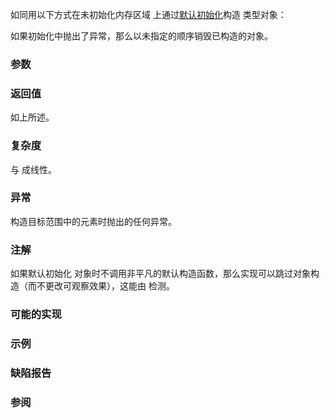 {{cpp/ranges/title|uninitialized_default_construct_n}}
{{cpp/memory/navbar}}
{{dcl begin}}
{{dcl header|memory}}
{{dcl h|调用签名}}
{{dcla|since=c++20|constexpr=c++26|
template&lt; no-throw-forward-iterator I &gt;
    requires std::default_initializable&lt;std::iter_value_t&lt;I&gt;&gt;
I uninitialized_default_construct_n( I first,
                                     std::iter_difference_t&lt;I&gt; count );
}}
{{dcl end}}

如同用以下方式在未初始化内存区域 {{counted range|first|count}} 上通过[[cpp/language/default initialization|默认初始化]]构造 {{c/core|std::iter_value_t&lt;I&gt;}} 类型对象：
{{c multi|
return ranges::uninitialized_default_construct(std::counted_iterator(first, count),|
                                               std::default_sentinel).base();
}}

如果初始化中抛出了异常，那么以未指定的顺序销毁已构造的对象。

{{cpp/ranges/niebloid}}

===参数===
{{par begin}}
{{par|first|要初始化的元素范围的起始}}
{{par|count|要构造的元素数}}
{{par end}}

===返回值===
如上所述。

===复杂度===
与 {{c|count}} 成线性。

===异常===
构造目标范围中的元素时抛出的任何异常。

===注解===
如果默认初始化 {{c/core|std::iter_value_t&lt;I&gt;}} 对象时不调用非平凡的默认构造函数，那么实现可以跳过对象构造（而不更改可观察效果），这能由 {{lc|std::is_trivially_default_constructible}} 检测。

{{feature test macro|__cpp_lib_raw_memory_algorithms|std=C++26|value=202411L|{{c/core|constexpr}} 的 [[cpp/memory#未初始化内存算法|特化的内存算法]]}}

===可能的实现===
{{eq fun|1=
struct uninitialized_default_construct_n_fn
{
    template&lt;no-throw-forward-iterator I&gt;
        requires std::default_initializable&lt;std::iter_value_t&lt;I&gt;&gt;
    constexpr I operator()(I first, std::iter_difference_t&lt;I&gt; count) const
    {
        auto iter = std::counted_iterator(first, count);
        return ranges::uninitialized_default_construct(iter, std::default_sentinel).base();
    }
};

inline constexpr uninitialized_default_construct_n_fn uninitialized_default_construct_n{};
}}

===示例===
{{example
|code=
#include &lt;cstring&gt;
#include &lt;iostream&gt;
#include &lt;memory&gt;
#include &lt;string&gt;

int main()
{
    struct S { std::string m{"█▓▒░ █▓▒░ "}; };
    
    constexpr int n{4};
    alignas(alignof(S)) char out[n * sizeof(S)];
    
    try
    {
        auto first{reinterpret_cast&lt;S*&gt;(out)};
        auto last = std::ranges::uninitialized_default_construct_n(first, n);
        
        auto count{1};
        for (auto it{first}; it != last; ++it)
            std::cout &lt;&lt; count++ &lt;&lt; ' ' &lt;&lt; it-&gt;m &lt;&lt; '\n';
        
        std::ranges::destroy(first, last);
    }
    catch (...)
    {
        std::cout &lt;&lt; "异常！\n";
    }
    
    // 对于标量类型，uninitialized_default_construct_n
    // 通常不会以零填充给定的未初始化内存区域。
    constexpr int sample[]{1, 2, 3, 4, 5, 6};
    int v[]{1, 2, 3, 4, 5, 6};
    std::ranges::uninitialized_default_construct_n(std::begin(v), std::size(v));
    if (std::memcmp(v, sample, sizeof(v)) == 0)
    {
        // 可能为未定义行为，等待 CWG 1997 得到解决：
        // for (const int i : v) { std::cout &lt;&lt; i &lt;&lt; ' '; }
        for (const int i : sample)
            std::cout &lt;&lt; i &lt;&lt; ' ';
    }
    else
        std::cout &lt;&lt; "未指定！";
    std::cout &lt;&lt; '\n';
}
|p=true
|output=
1 █▓▒░ █▓▒░
2 █▓▒░ █▓▒░
3 █▓▒░ █▓▒░
4 █▓▒░ █▓▒░
1 2 3 4 5 6
}}

===缺陷报告===
{{dr list begin}}
{{dr list item|wg=lwg|dr=3870|std=C++20|before=此算法可能在 {{c/core|const}} 存储上创建对象|after=保持禁止}}
{{dr list end}}

===参阅===
{{dsc begin}}
{{dsc inc|cpp/memory/ranges/dsc uninitialized_default_construct}}
{{dsc inc|cpp/memory/ranges/dsc uninitialized_value_construct}}
{{dsc inc|cpp/memory/ranges/dsc uninitialized_value_construct_n}}
{{dsc inc|cpp/memory/dsc uninitialized_default_construct_n}}
{{dsc end}}

{{langlinks|de|en|es|fr|it|ja|pt|ru}}